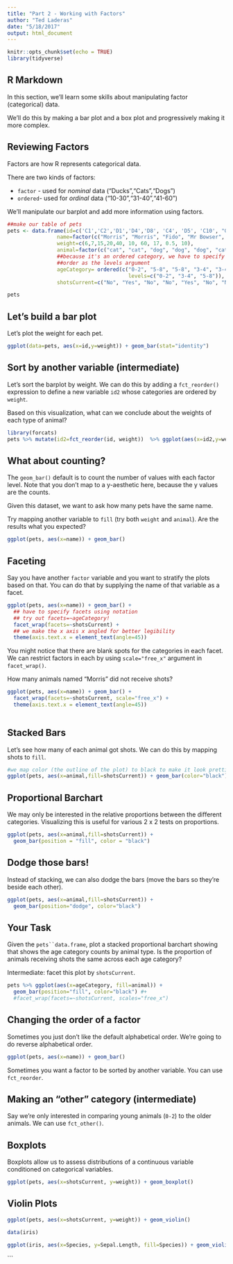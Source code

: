```yaml
---
title: "Part 2 - Working with Factors"
author: "Ted Laderas"
date: "5/18/2017"
output: html_document
---
```


```r
knitr::opts_chunk$set(echo = TRUE)
library(tidyverse)
```

## R Markdown

In this section, we'll learn some skills about manipulating factor (categorical) data.

We'll do this by making a bar plot and a box plot and progressively making it more complex.

## Reviewing Factors 

Factors are how R represents categorical data.

There are two kinds of factors: 

+ `factor` - used for *nominal* data ("Ducks","Cats","Dogs")
+ `ordered`- used for *ordinal* data ("10-30","31-40","41-60")

We'll manipulate our barplot and add more information using factors.

```r
##make our table of pets
pets <- data.frame(id=c('C1','C2','D1','D4','D8', 'C4', 'D5', 'C10', "G4", "C11"),
                name=factor(c("Morris", "Morris", "Fido", "Mr Bowser", "Fido", "Lady Sheba", "Hubert", "Apples", "Nibbles", "Morris")),
                weight=c(6,7,15,20,40, 10, 60, 17, 0.5, 10),
                animal=factor(c("cat", "cat", "dog", "dog", "dog", "cat", "dog", "cat", "gerbil", "cat")),
                ##because it's an ordered category, we have to specify 
                ##order as the levels argument
                ageCategory= ordered(c("0-2", "5-8", "5-8", "3-4", "3-4", "5-8", "0-2", "5-8", "0-2","5-8"), 
                                       levels=c("0-2", "3-4", "5-8")),
                shotsCurrent=c("No", "Yes", "No", "No", "Yes", "No", "No", "Yes", NA, "No"))

pets
```

## Let's build a bar plot

Let's plot the weight for each pet. 

```r
ggplot(data=pets, aes(x=id,y=weight)) + geom_bar(stat="identity")
```

## Sort by another variable (intermediate)

Let's sort the barplot by weight. We can do this by adding a `fct_reorder()` expression to define a new variable `id2` whose categories are ordered by `weight`.

Based on this visualization, what can we conclude about the weights of each type of animal?

```r
library(forcats)
pets %>% mutate(id2=fct_reorder(id, weight))  %>% ggplot(aes(x=id2,y=weight)) + geom_bar(stat="identity")
```

## What about counting?

The `geom_bar()` default is to count the number of values with each factor level. Note that you don't map to a y-aesthetic here, because the y values are the counts.

Given this dataset, we want to ask how many pets have the same name. 

Try mapping another variable to `fill` (try both `weight` and `animal`). Are the results what you expected?

```r
ggplot(pets, aes(x=name)) + geom_bar()
```

## Faceting

Say you have another `factor` variable and you want to stratify the plots based on that. 
You can do that by supplying the name of that variable as a facet.

```r
ggplot(pets, aes(x=name)) + geom_bar() + 
  ## have to specify facets using notation
  ## try out facets=~ageCategory!
  facet_wrap(facets=~shotsCurrent) + 
  ## we make the x axis x angled for better legibility
  theme(axis.text.x = element_text(angle=45))
```

You might notice that there are blank spots for the categories in each facet. We can restrict factors in each by using `scale="free_x"` argument in `facet_wrap()`.

How many animals named "Morris" did not receive shots?

```r
ggplot(pets, aes(x=name)) + geom_bar() + 
  facet_wrap(facets=~shotsCurrent, scale="free_x") +
  theme(axis.text.x = element_text(angle=45))
  
```

## Stacked Bars

Let's see how many of each animal got shots. We can do this by mapping shots to `fill`.

```r
#we map color (the outline of the plot) to black to make it look prettier
ggplot(pets, aes(x=animal,fill=shotsCurrent)) + geom_bar(color="black")
```

## Proportional Barchart

We may only be interested in the relative proportions between the different categories. Visualizing this is useful for various 2 x 2 tests on proportions.

```r
ggplot(pets, aes(x=animal,fill=shotsCurrent)) + 
  geom_bar(position = "fill", color = "black")
```

## Dodge those bars!

Instead of stacking, we can also dodge the bars (move the bars so they're beside each other).

```r
ggplot(pets, aes(x=animal,fill=shotsCurrent)) + 
  geom_bar(position="dodge", color="black")

```

## Your Task

Given the `pets``data.frame`, plot a stacked proportional barchart showing that shows the age category counts by animal type. Is the proportion of animals receiving shots the same across each age category?

Intermediate: facet this plot by `shotsCurrent`. 

```r
pets %>% ggplot(aes(x=ageCategory, fill=animal)) + 
  geom_bar(position="fill", color="black") #+ 
  #facet_wrap(facets=~shotsCurrent, scales="free_x")
```

## Changing the order of a factor

Sometimes you just don't like the default alphabetical order. We're going to do reverse alphabetical order.

```r
ggplot(pets, aes(x=name)) + geom_bar()

```

Sometimes you want a factor to be sorted by another variable. You can use `fct_reorder`.

## Making an "other" category (intermediate)

Say we're only interested in comparing young animals (`0-2`) to the older animals. We can use `fct_other()`.

## Boxplots

Boxplots allow us to assess distributions of a continuous variable conditioned on categorical variables.

```r
ggplot(pets, aes(x=shotsCurrent, y=weight)) + geom_boxplot()

```

## Violin Plots

```r
ggplot(pets, aes(x=shotsCurrent, y=weight)) + geom_violin()

```

```r
data(iris)

ggplot(iris, aes(x=Species, y=Sepal.Length, fill=Species)) + geom_violin()
```
```
